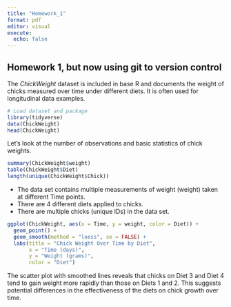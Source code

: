 ```yaml
---
title: "Homework_1"
format: pdf
editor: visual
execute:
  echo: false
---
```


## Homework 1, but now using git to version control

The *ChickWeight* dataset is included in base R and documents the weight of chicks measured over time under different diets. It is often used for longitudinal data examples.

```r
# Load dataset and package
library(tidyverse)
data(ChickWeight)
head(ChickWeight)
```

Let's look at the number of observations and basic statistics of chick weights.

```r
summary(ChickWeight$weight)
table(ChickWeight$Diet)
length(unique(ChickWeight$Chick))
```

-   The data set contains multiple measurements of weight (weight) taken at different Time points.
-   There are 4 different diets applied to chicks.
-   There are multiple chicks (unique IDs) in the data set.

```r
ggplot(ChickWeight, aes(x = Time, y = weight, color = Diet)) +
  geom_point() +
  geom_smooth(method = "loess", se = FALSE) +
  labs(title = "Chick Weight Over Time by Diet",
       x = "Time (days)",
       y = "Weight (grams)",
       color = "Diet")
```

The scatter plot with smoothed lines reveals that chicks on Diet 3 and Diet 4 tend to gain weight more rapidly than those on Diets 1 and 2. This suggests potential differences in the effectiveness of the diets on chick growth over time.
